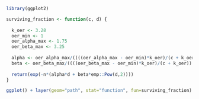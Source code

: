 
```r
library(ggplot2)
```

```r

surviving_fraction <- function(c, d) {
  
  k_oer <- 3.28
  oer_min <- 1
  oer_alpha_max <- 1.75
  oer_beta_max <- 3.25
  
  alpha <- oer_alpha_max/((((oer_alpha_max - oer_min)*k_oer)/(c + k_oer)) + oer_min);
  beta <- oer_beta_max/((((oer_beta_max - oer_min)*k_oer)/(c + k_oer)) + oer_min);
  
  return(exp(-n*(alpha*d + beta*emp::Pow(d,2))))
}  
```

```r
ggplot() + layer(geom="path", stat="function", fun=surviving_fraction)
```
